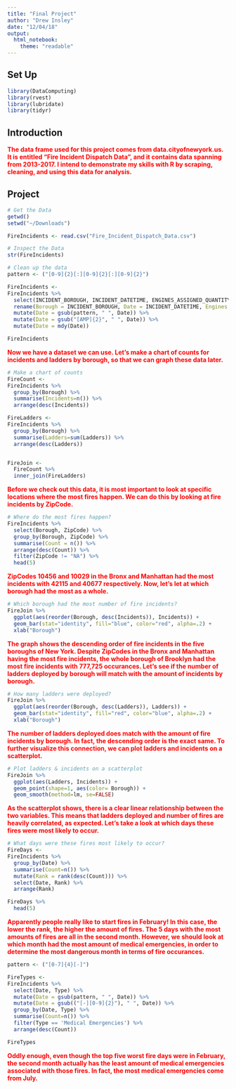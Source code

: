 ```yaml
---
title: "Final Project"
author: "Drew Insley"
date: "12/04/18"
output:
  html_notebook:
    theme: "readable"
---
```


## Set Up

```r
library(DataComputing)
library(rvest)
library(lubridate)
library(tidyr)
```

## Introduction

<span style="color:red">**The data frame used for this project comes from data.cityofnewyork.us. It is entitled "Fire Incident Dispatch Data", and it contains data spanning from 2013-2017. I intend to demonstrate my skills with R by scraping, cleaning, and using this data for analysis.**</span>

## Project

```r
# Get the Data
getwd()
setwd("~/Downloads")

FireIncidents <- read.csv("Fire_Incident_Dispatch_Data.csv")
```

```r
# Inspect the Data
str(FireIncidents)
```

```r
# Clean up the data
pattern <- ("[0-9]{2}[:][0-9]{2}[:][0-9]{2}")

FireIncidents <-
FireIncidents %>%
  select(INCIDENT_BOROUGH, INCIDENT_DATETIME, ENGINES_ASSIGNED_QUANTITY, INCIDENT_CLASSIFICATION_GROUP, ZIPCODE, LADDERS_ASSIGNED_QUANTITY) %>%
  rename(Borough = INCIDENT_BOROUGH, Date = INCIDENT_DATETIME, Engines = ENGINES_ASSIGNED_QUANTITY, Type = INCIDENT_CLASSIFICATION_GROUP, Ladders = LADDERS_ASSIGNED_QUANTITY, ZipCode = ZIPCODE) %>%
  mutate(Date = gsub(pattern, " ", Date)) %>%
  mutate(Date = gsub("[AMP]{2}", " ", Date)) %>%
  mutate(Date = mdy(Date))

FireIncidents
```

<span style="color:red">**Now we have a dataset we can use. Let's make a chart of counts for incidents and ladders by borough, so that we can graph these data later.**</span>

```r
# Make a chart of counts
FireCount <-
FireIncidents %>%
  group_by(Borough) %>%
  summarise(Incidents=n()) %>%
  arrange(desc(Incidents))

FireLadders <-
FireIncidents %>%
  group_by(Borough) %>%
  summarise(Ladders=sum(Ladders)) %>%
  arrange(desc(Ladders))


FireJoin <-
  FireCount %>%
  inner_join(FireLadders)
```

<span style="color:red">**Before we check out this data, it is most important to look at specific locations where the most fires happen. We can do this by looking at fire incidents by ZipCode.**</span>

```r
# Where do the most fires happen?
FireIncidents %>%
  select(Borough, ZipCode) %>%
  group_by(Borough, ZipCode) %>%
  summarise(Count = n()) %>%
  arrange(desc(Count)) %>%
  filter(ZipCode != "NA") %>%
  head(5)
```

<span style="color:red">**ZipCodes 10456 and 10029 in the Bronx and Manhattan had the most incidents with 42115 and 40677 respectively. Now, let's let at which borough had the most as a whole.**</span>

```r
# Which borough had the most number of fire incidents?
FireJoin %>%
  ggplot(aes(reorder(Borough, desc(Incidents)), Incidents)) +
  geom_bar(stat="identity", fill="blue", color="red", alpha=.2) +
  xlab("Borough")
```

<span style="color:red">**The graph shows the descending order of fire incidents in the five boroughs of New York. Despite ZipCodes in the Bronx and Manhattan having the most fire incidents, the whole borough of Brooklyn had the most fire incidents with 777,725 occurances. Let's see if the number of ladders deployed by borough will match with the amount of incidents by borough.**</span>

```r
# How many ladders were deployed?
FireJoin %>%
  ggplot(aes(reorder(Borough, desc(Ladders)), Ladders)) +
  geom_bar(stat="identity", fill="red", color="blue", alpha=.2) +
  xlab("Borough")
```

<span style="color:red">**The number of ladders deployed does match with the amount of fire incidents by borough. In fact, the descending order is the exact same. To further visualize this connection, we can plot ladders and incidents on a scatterplot.**
</span>
```r
# Plot ladders & incidents on a scatterplot
FireJoin %>%
  ggplot(aes(Ladders, Incidents)) +
  geom_point(shape=1, aes(color= Borough)) +
  geom_smooth(method=lm, se=FALSE)
```



<span style="color:red">**As the scatterplot shows, there is a clear linear relationship between the two variables. This means that ladders deployed and number of fires are heavily correlated, as expected. Let's take a look at which days these fires were most likely to occur.**</span>

```r
# What days were these fires most likely to occur?
FireDays <-
FireIncidents %>%
  group_by(Date) %>%
  summarise(Count=n()) %>%
  mutate(Rank = rank(desc(Count))) %>%
  select(Date, Rank) %>%
  arrange(Rank)

FireDays %>%
  head(5)
```

<span style="color:red">**Apparently people really like to start fires in February! In this case, the lower the rank, the higher the amount of fires. The 5 days with the most amounts of fires are all in the second month. However, we should look at which month had the most amount of medical emergencies, in order to determine the most dangerous month in terms of fire occurances.**</span>

```r
pattern <- ("[0-7]{4}[-]")

FireTypes <-
FireIncidents %>%
  select(Date, Type) %>%
  mutate(Date = gsub(pattern, " ", Date)) %>%
  mutate(Date = gsub(("[-][0-9]{2}"), " ", Date)) %>%
  group_by(Date, Type) %>%
  summarise(Count=n()) %>%
  filter(Type == 'Medical Emergencies') %>%
  arrange(desc(Count))

FireTypes
```

<span style="color:red">**Oddly enough, even though the top five worst fire days were in February, the second month actually has the least amount of medical emergencies associated with those fires. In fact, the most medical emergencies come from July.**
</span>






